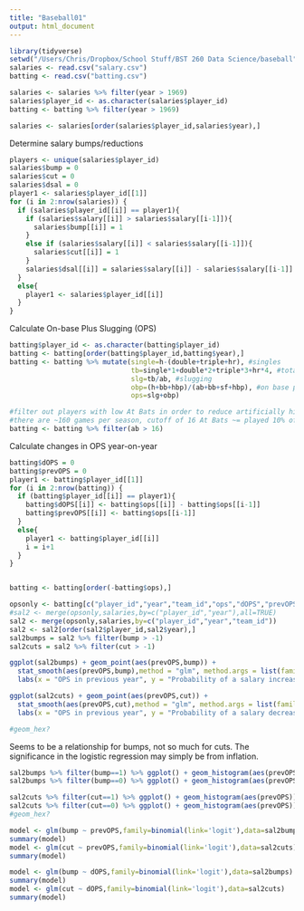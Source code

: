 ```yaml
---
title: "Baseball01"
output: html_document
---
```


```r
library(tidyverse)
setwd("/Users/Chris/Dropbox/School Stuff/BST 260 Data Science/baseball")
salaries <- read.csv("salary.csv")
batting <- read.csv("batting.csv")

salaries <- salaries %>% filter(year > 1969)
salaries$player_id <- as.character(salaries$player_id)
batting <- batting %>% filter(year > 1969)

salaries <- salaries[order(salaries$player_id,salaries$year),]
```

Determine salary bumps/reductions
```r
players <- unique(salaries$player_id)
salaries$bump = 0
salaries$cut = 0
salaries$dsal = 0
player1 <- salaries$player_id[[1]]
for (i in 2:nrow(salaries)) {
  if (salaries$player_id[[i]] == player1){
    if (salaries$salary[[i]] > salaries$salary[[i-1]]){
      salaries$bump[[i]] = 1
    }
    else if (salaries$salary[[i]] < salaries$salary[[i-1]]){
      salaries$cut[[i]] = 1
    }
    salaries$dsal[[i]] = salaries$salary[[i]] - salaries$salary[[i-1]]
  }
  else{
    player1 <- salaries$player_id[[i]]
  }
}
```

Calculate On-base Plus Slugging (OPS)
```r
batting$player_id <- as.character(batting$player_id)
batting <- batting[order(batting$player_id,batting$year),]
batting <- batting %>% mutate(single=h-(double+triple+hr), #singles
                              tb=single*1+double*2+triple*3+hr*4, #total bases
                              slg=tb/ab, #slugging
                              obp=(h+bb+hbp)/(ab+bb+sf+hbp), #on base percentage
                              ops=slg+obp)

#filter out players with low At Bats in order to reduce artificially high OPS
#there are ~160 games per season, cutoff of 16 At Bats ~= played 10% of games w/conservative assumption of only 1 AB per game
batting <- batting %>% filter(ab > 16)
```
Calculate changes in OPS year-on-year
```r
batting$dOPS = 0
batting$prevOPS = 0
player1 <- batting$player_id[[1]]
for (i in 2:nrow(batting)) {
  if (batting$player_id[[i]] == player1){
    batting$dOPS[[i]] <- batting$ops[[i]] - batting$ops[[i-1]]
    batting$prevOPS[[i]] <- batting$ops[[i-1]]
  }
  else{
    player1 <- batting$player_id[[i]]
    i = i+1
  }
}


batting <- batting[order(-batting$ops),]
```

```r
opsonly <- batting[c("player_id","year","team_id","ops","dOPS","prevOPS")]
#sal2 <- merge(opsonly,salaries,by=c("player_id","year"),all=TRUE)
sal2 <- merge(opsonly,salaries,by=c("player_id","year","team_id"))
sal2 <- sal2[order(sal2$player_id,sal2$year),]
sal2bumps = sal2 %>% filter(bump > -1)
sal2cuts = sal2 %>% filter(cut > -1)
```

```r
ggplot(sal2bumps) + geom_point(aes(prevOPS,bump)) + 
  stat_smooth(aes(prevOPS,bump),method = "glm", method.args = list(family = "binomial")) +
  labs(x = "OPS in previous year", y = "Probability of a salary increase")

ggplot(sal2cuts) + geom_point(aes(prevOPS,cut)) + 
  stat_smooth(aes(prevOPS,cut),method = "glm", method.args = list(family = "binomial")) +
  labs(x = "OPS in previous year", y = "Probability of a salary decrease")

#geom_hex?
```
Seems to be a relationship for bumps, not so much for cuts. The significance in the logistic regression may simply be from inflation.

```r
sal2bumps %>% filter(bump==1) %>% ggplot() + geom_histogram(aes(prevOPS)) 
sal2bumps %>% filter(bump==0) %>% ggplot() + geom_histogram(aes(prevOPS)) 

sal2cuts %>% filter(cut==1) %>% ggplot() + geom_histogram(aes(prevOPS)) 
sal2cuts %>% filter(cut==0) %>% ggplot() + geom_histogram(aes(prevOPS)) 
#geom_hex?
```

```r
model <- glm(bump ~ prevOPS,family=binomial(link='logit'),data=sal2bumps)
summary(model)
model <- glm(cut ~ prevOPS,family=binomial(link='logit'),data=sal2cuts)
summary(model)

model <- glm(bump ~ dOPS,family=binomial(link='logit'),data=sal2bumps)
summary(model)
model <- glm(cut ~ dOPS,family=binomial(link='logit'),data=sal2cuts)
summary(model)
```




